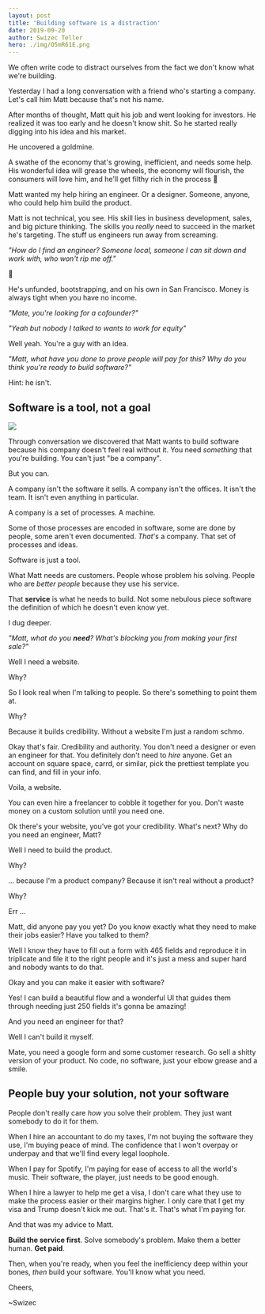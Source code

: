 ```yaml
---
layout: post
title: 'Building software is a distraction'
date: 2019-09-20
author: Swizec Teller
hero: ./img/O5mR61E.png
---
```

We often write code to distract ourselves from the fact we don't know what we're building.



Yesterday I had a long conversation with a friend who's starting a company. Let's call him Matt because that's not his name.



After months of thought, Matt quit his job and went looking for investors. He realized it was too early and he doesn't know shit. So he started really digging into his idea and his market.



He uncovered a goldmine.



A swathe of the economy that's growing, inefficient, and needs some help. His wonderful idea will grease the wheels, the economy will flourish, the consumers will love him, and he'll get filthy rich in the process 💪



Matt wanted my help hiring an engineer. Or a designer. Someone, anyone, who could help him build the product.



Matt is not technical, you see. His skill lies in business development, sales, and big picture thinking. The skills you _really_ need to succeed in the market he's targeting. The stuff us engineers run away from screaming.



_"How do I find an engineer? Someone local, someone I can sit down and work with, who won't rip me off."_



🤔



He's unfunded, bootstrapping, and on his own in San Francisco. Money is always tight when you have no income.



_"Mate, you're looking for a cofounder?"_



_"Yeah but nobody I talked to wants to work for equity"_



Well yeah. You're a guy with an idea.



_"Matt, what have you done to prove people will pay for this? Why do you think you're ready to build software?"_



Hint: he isn't.



## Software is a tool, not a goal



![](./img/O5mR61E.png)



Through conversation we discovered that Matt wants to build software because his company doesn't feel real without it. You need _something_ that you're building. You can't just "be a company".



But you can.



A company isn't the software it sells. A company isn't the offices. It isn't the team. It isn't even anything in particular.



A company is a set of processes. A machine.



Some of those processes are encoded in software, some are done by people, some aren't even documented. _That_'s a company. That set of processes and ideas.



Software is just a tool.



What Matt needs are customers. People whose problem his solving. People who are _better people_ because they use his service.



That **service** is what he needs to build. Not some nebulous piece software the definition of which he doesn't even know yet.



I dug deeper.



_"Matt, what do you **need**? What's blocking you from making your first sale?"_



Well I need a website.



Why?



So I look real when I'm talking to people. So there's something to point them at.



Why?



Because it builds credibility. Without a website I'm just a random schmo.



Okay that's fair. Credibility and authority. You don't need a designer or even an engineer for that. You definitely don't need to _hire_ anyone. Get an account on square space, carrd, or similar, pick the prettiest template you can find, and fill in your info.



Voila, a website.



You can even hire a freelancer to cobble it together for you. Don't waste money on a custom solution until you need one.



Ok there's your website, you've got your credibility. What's next? Why do you need an engineer, Matt?



Well I need to build the product.



Why?



... because I'm a product company? Because it isn't real without a product?



Why?



Err ...



Matt, did anyone pay you yet? Do you know exactly what they need to make their jobs easier? Have you talked to them?



Well I know they have to fill out a form with 465 fields and reproduce it in triplicate and file it to the right people and it's just a mess and super hard and nobody wants to do that.



Okay and you can make it easier with software?



Yes! I can build a beautiful flow and a wonderful UI that guides them through needing just 250 fields it's gonna be amazing!



And you need an engineer for that?



Well I can't build it myself.



Mate, you need a google form and some customer research. Go sell a shitty version of your product. No code, no software, just your elbow grease and a smile.



## People buy your solution, not your software



People don't really care _how_ you solve their problem. They just want somebody to do it for them.



When I hire an accountant to do my taxes, I'm not buying the software they use, I'm buying peace of mind. The confidence that I won't overpay or underpay and that we'll find every legal loophole.



When I pay for Spotify, I'm paying for ease of access to all the world's music. Their software, the player, just needs to be good enough.



When I hire a lawyer to help me get a visa, I don't care what they use to make the process easier or their margins higher. I only care that I get my visa and Trump doesn't kick me out. That's it. That's what I'm paying for.



And that was my advice to Matt.



**Build the service first**. Solve somebody's problem. Make them a better human. **Get paid**.



Then, when you're ready, when you feel the inefficiency deep within your bones, _then_ build your software. You'll know what you need.



Cheers,



~Swizec